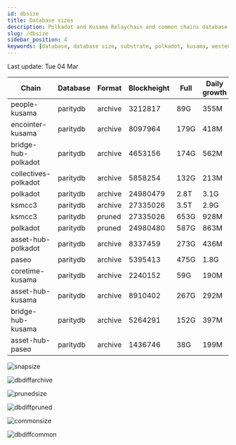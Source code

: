 ```yaml
---
id: dbsize
title: Database sizes
description: Polkadot and Kusama Relaychain and common chains database sizes
slug: /dbsize
sidebar_position: 4
keywords: [database, database size, substrate, polkadot, kusama, westend]
---
```



Last update: Tue 04 Mar

| Chain    | Database   | Format | Blockheight | Full         | Daily growth |
| ------------------------| ----------- | -------- | ------- | ---------- | ----- | 
| people-kusama | paritydb | archive | 3212817 | 89G | 355M |
| encointer-kusama | paritydb | archive | 8097964 | 179G | 418M |
| bridge-hub-polkadot | paritydb | archive | 4653156 | 174G | 562M |
| collectives-polkadot | paritydb | archive | 5858254 | 132G | 213M |
| polkadot | paritydb | archive | 24980479 | 2.8T | 3.1G |
| ksmcc3 | paritydb | archive | 27335026 | 3.5T | 2.9G |
| ksmcc3 | paritydb | pruned | 27335026 | 653G | 928M |
| polkadot | paritydb | pruned | 24980480 | 587G | 863M |
| asset-hub-polkadot | paritydb | archive | 8337459 | 273G | 436M |
| paseo | paritydb | archive | 5395413 | 475G | 1.8G |
| coretime-kusama | paritydb | archive | 2240152 | 59G | 190M |
| asset-hub-kusama | paritydb | archive | 8910402 | 267G | 292M |
| bridge-hub-kusama | paritydb | archive | 5264291 | 152G | 397M |
| asset-hub-paseo | paritydb | archive | 1436746 | 38G | 199M |

![snapsize](/img/archivesize.png)

![dbdiffarchive](/img/dbdiffrelay.png)

![prunedsize](/img/prunedsize.png)

![dbdiffpruned](/img/dbdiffpruned.png)

![commonsize](/img/commonsize.png)

![dbdiffcommon](/img/dbdiffcommon.png)
